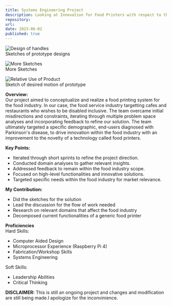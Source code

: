 ```yaml
---
title: Systems Engineering Project
description: Looking at Innovation for Food Printers with respect to the Food Industry
repository: 
url: 
date: 2023-06-02
published: true
---
```


![Design of handles](/images/Sketch1.jpeg) <br/>
Sketches of prototype designs

![More Sketches](/images/Sketch2.jpeg) <br/>
More Sketches

![Relative Use of Product](/images/Sketch3.jpeg) <br/>
Sketch of desired motion of prototype <br/>

**Overview:** <br/>
Our project aimed to conceptualize and realize a food printing system for the food industry.
In our case, the food service industry targetting cafes and restaurants who wishes to be disabled inclusive.
The team overcame initial misdirections and constraints, iterating through multiple problem space analyses and incorporating feedback to refine our solution. 
The team ultimately targeted a specific demographic, end-users diagnosed with Parkinson's disease, to drive innovation within the food industry with an improvement to the novelty of a technology called food printers.

**Key Points:** <br/>
- Iterated through short sprints to refine the project direction.
- Conducted domain analyses to gather relevant insights.
- Addressed feedback to remain within the food industry scope.
- Focused on high-level functionalities and innovative solutions.
- Targeted specific needs within the food industry for market relevance.

**My Contribution:** <br/>
- Did the sketches for the solution
- Lead the discussion for the flow of work needed
- Research on relevant domains that affect the food industry
- Decomposed current functionalities of a generic food printer

**Proficiencies** <br/>
Hard Skills:
- Computer Aided Design
- Microprocessor Experience (Raspberry Pi 4)
- Fabrication/Workshop Skills
- Systems Engineering

Soft Skills:
- Leadership Abilities
- Critical Thinking


**DISCLAIMER:** This is still an ongoing project and changes and modification are still being made.I apologize for the inconvinience.
